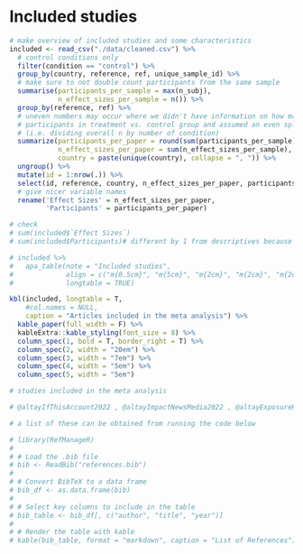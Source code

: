 # Included studies {#included-studies}

\FloatBarrier 

```r
# make overview of included studies and some characteristics
included <- read_csv("./data/cleaned.csv") %>% 
  # control conditions only
  filter(condition == "control") %>% 
  group_by(country, reference, ref, unique_sample_id) %>% 
  # make sure to not double count participants from the same sample
  summarise(participants_per_sample = max(n_subj), 
            n_effect_sizes_per_sample = n()) %>% 
  group_by(reference, ref) %>% 
  # uneven numbers may occur where we didn't have information on how many 
  # participants in treatment vs. control group and assumed an even split 
  # (i.e. dividing overall n by number of condition)
  summarize(participants_per_paper = round(sum(participants_per_sample), digits = 0),
            n_effect_sizes_per_paper = sum(n_effect_sizes_per_sample), 
            country = paste(unique(country), collapse = ", ")) %>% 
  ungroup() %>% 
  mutate(id = 1:nrow(.)) %>% 
  select(id, reference, country, n_effect_sizes_per_paper, participants_per_paper) %>% 
  # give nicer variable names
  rename('Effect Sizes' = n_effect_sizes_per_paper, 
         'Participants' = participants_per_paper)

# check
# sum(included$`Effect Sizes`)
# sum(included$Participants)# different by 1 from descriptives because of rounding

# included %>%
#   apa_table(note = "Included studies",
#             align = c("m{0.5cm}", "m{5cm}", "m{2cm}", "m{2cm}", "m{2cm}"),
#             longtable = TRUE)

kbl(included, longtable = T, 
    #col.names = NULL, 
    caption = "Articles included in the meta analysis") %>%
  kable_paper(full_width = F) %>%
  kableExtra::kable_styling(font_size = 8) %>%
  column_spec(1, bold = T, border_right = T) %>%
  column_spec(2, width = "20em") %>%
  column_spec(3, width = "7em") %>% 
  column_spec(4, width = "5em") %>% 
  column_spec(5, width = "5em") 
```

```r
# studies included in the meta analysis 

# @altayIfThisAccount2022 , @altayImpactNewsMedia2022 , @altayExposureHigherRates2023, @arecharUnderstandingCombattingMisinformation2023, @aslettOnlineSearchesEvaluate2024, @badrinathanEducativeInterventionsCombat2021, @bagoFakeNewsFast2020, @bagoEmotionMayPredict2022, @basolPsychologicalHerdImmunity2021, @brashierTimingMattersWhen2021, @bronsteinBeliefFakeNews2019,  @bryanovWhatDrivesPerceptions2023, @chenWhatMakesNews2023, @claytonRealSolutionsFake2020, @diasEmphasizingPublishersDoes2020, @epsteinSocialMediaContext2023, @erlichProKremlinDisinformationEffective2023, @leeHowPoliticalIdentity2023, @faragoHungarianLazyBiased2023, @fazioCombatingMisinformationMegastudy2024, @garrettConservativesSusceptibilityPolitical2021, @gawronskiTruthSensitivityPartisan2023, @gottliebReducingMisinformationPolarized2022, @guessDigitalMediaLiteracy2020, @guessUnbundlingDigitalMedia2024, @hameleersMistakenlyMisinformedIntentionally2023, @clemmvonhohenbergTruthBiasLeft2023, @koetkeFallibilitySalienceIncreases2023, @krepsAssessingMisinformationRecall2023, @luhringEmotionsMisinformationStudies2023, @luoCredibilityPerceptionsDetection2022, @lutzkePrimingCriticalThinking2019, @lyonsReduceBlindSpots2024, @lyonsHealthMediaLiteracy2024, @maertensMisinformationSusceptibilityTest2024, @espinamairalInteractiveCrowdsourcingFactcheck2023, @martelRelianceEmotionPromotes2020, @modirrousta-galianWordlessWisdomDominant2023, @modirrousta-galianEffectsInductiveLearning2023, @mudaPeopleAreWorse2023, @oroszProsocialFakeNews2023, @pehlivanogluRoleAnalyticalReasoning2021, @pennycookPriorExposureIncreases2018, @pennycookLazyNotBiased2019, @pennycookWhoFallsFake2020, @pennycookFightingCOVID19Misinformation2020a, @pennycookPracticalGuideDoing2021, @pereiraInoculationReducesMisinformation2023, @arinAbilityDetectingWillingness2023, @oecdInternationalEffortUsing2022, @rathjeAccuracySocialMotivations2023, @roozenbeekSusceptibilityMisinformationCOVID192020, @roozenbeekSusceptibilityMisinformationConsistent2022, @rosenzweigHappinessSurpriseAre2021, @rossFakeNewsSocial2018,  @rossFakeNewsAnalytic2021, @shirikovFakeNewsAll2024, @smelterPicturesRepeatedExposure2020, @stagnaroIncreasingAccuracyMotivations2023, @winterDontStopBelieving2024  @hlatkyUnintendedConsequencesRussian2024, @altayMediaLiteracyTips2024, @lyonsPartisanshipOlderAmericans2023, @sultanTimePressureReduces2022a

# a list of these can be obtained from running the code below

# library(RefManageR)
# 
# # Load the .bib file
# bib <- ReadBib("references.bib")
# 
# # Convert BibTeX to a data frame
# bib_df <- as.data.frame(bib)
# 
# # Select key columns to include in the table
# bib_table <- bib_df[, c("author", "title", "year")]
# 
# # Render the table with kable
# kable(bib_table, format = "markdown", caption = "List of References")
```


